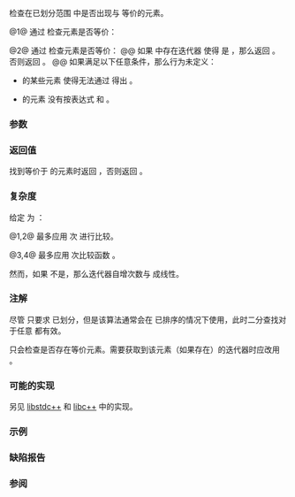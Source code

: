 {{cpp/title|binary_search}}
{{cpp/algorithm/navbar}}
{{dcl begin}}
{{dcl header|algorithm}}
{{dcl rev begin|num=1}}
{{dcla|anchor=版本_1|constexpr=c++20|until=c++26|
template&lt; class ForwardIt, class T &gt;
bool binary_search( ForwardIt first, ForwardIt last,
                    const T&amp; value );
}}
{{dcl|since=c++26|1=
template&lt; class ForwardIt, class T = typename std::iterator_traits
                                         &lt;ForwardIt&gt;::value_type &gt;
constexpr bool binary_search( ForwardIt first, ForwardIt last,
                              const T&amp; value );
}}
{{dcl rev end}}
{{dcl rev begin|num=2}}
{{dcla|anchor=版本_2|constexpr=c++20|until=c++26|
template&lt; class ForwardIt, class T, class Compare &gt;
bool binary_search( ForwardIt first, ForwardIt last,
                    const T&amp; value, Compare comp );
}}
{{dcl|since=c++26|1=
template&lt; class ForwardIt, class T = typename std::iterator_traits
                                         &lt;ForwardIt&gt;::value_type,
          class Compare &gt;
constexpr bool binary_search( ForwardIt first, ForwardIt last,
                              const T&amp; value, Compare comp );
}}
{{dcl rev end}}
{{dcl end}}

检查在已划分范围 {{range|first|last}} 中是否出现与 {{c|value}} 等价的元素。

@1@ 通过 {{c/core|operator&lt;}} 检查元素是否等价：
{{rev begin}}
{{rev|until=c++20|
如果 {{range|first|last}} 中存在迭代器 {{c|iter}} 使得 {{c|!bool(*iter &lt; value) &amp;&amp; !bool(value &lt; *iter)}} 是 {{c|true}}，那么返回 {{c|true}}。否则返回 {{c|false}}。

如果满足以下任意条件，那么行为未定义：
* {{range|first|last}} 的某些元素 {{c|elem}} 使得无法通过 {{c|bool(elem &lt; value)}} 得出 {{c|!bool(value &lt; elem)}}。
* {{range|first|last}} 的元素 {{c|elem}} 没有按表达式 {{c|bool(elem &lt; value)}} 和 {{c|!bool(value &lt; elem)}} {{rlp|/#要求|划分}}。
}}
{{rev|since=c++20|
等价于 {{c|std::binary_search(first, last, value, std::less{})}}。
}}
{{rev end}}

@2@ 通过 {{c|comp}} 检查元素是否等价：
@@ 如果 {{range|first|last}} 中存在迭代器 {{c|iter}} 使得 {{c|!bool(comp(*iter, value)) &amp;&amp; !bool(comp(value, *iter))}} 是 {{c|true}}，那么返回 {{c|true}}。否则返回 {{c|false}}。
@@ 如果满足以下任意条件，那么行为未定义：
* {{range|first|last}} 的某些元素 {{c|elem}} 使得无法通过 {{c|bool(comp(elem, value))}} 得出 {{c|!bool(comp(value, elem))}}。
* {{range|first|last}} 的元素 {{c|elem}} 没有按表达式 {{c|bool(comp(elem, value))}} 和 {{c|!bool(comp(value, elem))}} {{rlp|/#要求|划分}}。

===参数===
{{par begin}}
{{par range|3=要检验的|range=已划分}}
{{par|value|要与元素比较的值}}
{{par pred2|comp|如果第一个实参先序于第二个|p1=ForwardIt|t2=T}} 
{{par hreq}}
{{par req named|ForwardIt|ForwardIterator}}
{{par req named|Compare|BinaryPredicate|notes=不要求满足 {{named req|Compare|}}。}}
{{par end}}

===返回值===
找到等价于 {{c|value}} 的元素时返回 {{c|true}}，否则返回 {{c|false}}。

===复杂度===
给定 {{mathjax-or|\(\scriptsize N\)|N}} 为 {{c|std::distance(first, last)}}：

@1,2@ 最多应用 {{mathjax-or|\(\scriptsize \log_{2}(N)+O(1)\)|log{{su|b=2}}(N)+O(1)}} 次 {{rev inl|until=c++20|{{c/core|operator&lt;}}}}{{rev inl|since=c++20|{{c|std::less{}&lt;!----&gt;}}}} 进行比较。

@3,4@ 最多应用 {{mathjax-or|\(\scriptsize \log_{2}(N)+O(1)\)|log{{su|b=2}}(N)+O(1)}} 次比较函数 {{c|comp}}。

然而，如果 {{tt|ForwardIt}} 不是{{named req|RandomAccessIterator}}，那么迭代器自增次数与 {{mathjax-or|\(\scriptsize N\)|N}} 成线性。

===注解===
尽管 {{tt|std::binary_search}} 只要求 {{range|first|last}} 已划分，但是该算法通常会在 {{range|first|last}} 已排序的情况下使用，此时二分查找对于任意 {{c|value}} 都有效。

{{tt|std::binary_search}} 只会检查是否存在等价元素。需要获取到该元素（如果存在）的迭代器时应改用 {{lc|std::lower_bound}}。

{{feature test macro|__cpp_lib_algorithm_default_value_type|value=202403|std=C++26|算法中的[[cpp/language/list initialization|列表初始化]] {{vl|1,2}}}}

===可能的实现===
另见 [https://github.com/gcc-mirror/gcc/blob/d9375e490072d1aae73a93949aa158fcd2a27018/libstdc%2B%2B-v3/include/bits/stl_algo.h#L2236 libstdc++] 和 [https://github.com/llvm-mirror/libcxx/blob/a12cb9d211019d99b5875b6d8034617cbc24c2cc/include/algorithm#L4320 libc++] 中的实现。
{{eq impl
|title1=binary_search (1)|ver1=1|1=
template&lt;class ForwardIt, class T = typename std::iterator_traits&lt;ForwardIt&gt;::value_type&gt;
bool binary_search(ForwardIt first, ForwardIt last, const T&amp; value)
{
    return std::binary_search(first, last, value, std::less{});
}
|title2=binary_search (2)|ver2=2|2=
template&lt;class ForwardIt, class T = typename std::iterator_traits&lt;ForwardIt&gt;::value_type,
         class Compare&gt;
bool binary_search(ForwardIt first, ForwardIt last, const T&amp; value, Compare comp)
{
    first = std::lower_bound(first, last, value, comp);
    return (!(first == last) and !(comp(value, *first)));
}
}}

===示例===
{{example
|code=
#include &lt;algorithm&gt;
#include &lt;cassert&gt;
#include &lt;complex&gt;
#include &lt;iostream&gt;
#include &lt;vector&gt;

int main()
{
    std::vector&lt;int&gt; haystack{1, 3, 4, 5, 9};
    std::vector&lt;int&gt; needles{1, 2, 3};
    
    for (const auto needle : needles)
    {
        std::cout &lt;&lt; "正在搜索 " &lt;&lt; needle &lt;&lt; '\n';
        if (std::binary_search(haystack.begin(), haystack.end(), needle))
            std::cout &lt;&lt; "找到了 " &lt;&lt; needle &lt;&lt; '\n';
        else
            std::cout &lt;&lt; "没找到！\n";
    }

    using CD = std::complex&lt;double&gt;;
    std::vector&lt;CD&gt; nums{&lt;!----&gt;{1, 1}, {2, 3}, {4, 2}, {4, 3}&lt;!----&gt;};
    auto cmpz = [](CD x, CD y){ return abs(x) &lt; abs(y); };
    #ifdef __cpp_lib_algorithm_default_value_type
        assert(std::binary_search(nums.cbegin(), nums.cend(), {4, 2}, cmpz));
    #else
        assert(std::binary_search(nums.cbegin(), nums.cend(), CD{4, 2}, cmpz));
    #endif
}
|output=
正在搜索 1
找到了 1
正在搜索 2
没找到！
正在搜索 3
找到了 3
}}

===缺陷报告===
{{dr list begin}}
{{dr list item|wg=lwg|dr=270|std=C++98|before={{tt|Compare}} 需要满足{{named req|Compare}}，并且 {{tt|T}} 需要是&lt;br&gt;{{named req|LessThanComparable}}的（要求严格弱序）|after=只需要划分；容许异相比较}}
{{dr list item|wg=lwg|dr=787|std=C++98|before=最多允许 {{mathjax-or|\(\scriptsize \log_{2}(N)+2\)|log{{su|b=2}}(N)+2}} 次比较|after=改成 {{mathjax-or|\(\scriptsize \log_{2}(N)+O(1)\)|log{{su|b=2}}(N)+O(1)}} 次}}
{{dr list end}}

===参阅===
{{dsc begin}}
{{dsc inc|cpp/algorithm/dsc equal_range}}
{{dsc inc|cpp/algorithm/dsc lower_bound}}
{{dsc inc|cpp/algorithm/dsc upper_bound}}
{{dsc inc|cpp/algorithm/ranges/dsc binary_search}}
{{dsc end}}

{{langlinks|de|en|es|fr|it|ja|pt|ru}}